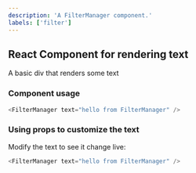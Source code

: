 ```yaml
---
description: 'A FilterManager component.'
labels: ['filter']
---
```



## React Component for rendering text

A basic div that renders some text

### Component usage
```js
<FilterManager text="hello from FilterManager" />
```

### Using props to customize the text

Modify the text to see it change live:
```js live
<FilterManager text="hello from FilterManager" />
```
